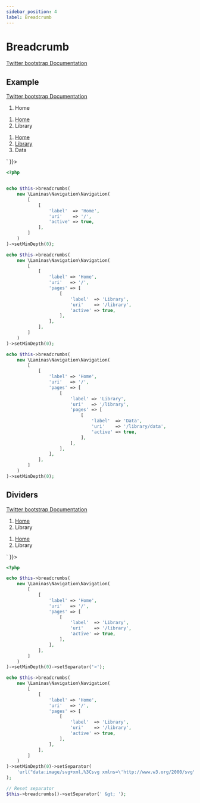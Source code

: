```yaml
---
sidebar_position: 4
label: Breadcrumb
---
```



# Breadcrumb

[Twitter bootstrap Documentation](https://getbootstrap.com/docs/5.1/components/breadcrumb/)

## Example

[Twitter bootstrap Documentation](https://getbootstrap.com/docs/5.1/components/breadcrumb/#example)

<Tabs>
<TabItem value="result" label="Result" default>
  <HtmlCode bootstrapVersion="5.1">
      <div dangerouslySetInnerHTML={{ __html: `<nav aria-label="breadcrumb">
    <ol class="breadcrumb"><li aria-current="page" class="active breadcrumb-item">Home</li></ol>
</nav>
<nav aria-label="breadcrumb">
    <ol class="breadcrumb">
        <li class="breadcrumb-item"><a href="/">Home</a></li>
        <li aria-current="page" class="active breadcrumb-item">Library</li>
    </ol>
</nav>
<nav aria-label="breadcrumb">
    <ol class="breadcrumb">
        <li class="breadcrumb-item"><a href="/">Home</a></li>
        <li class="breadcrumb-item"><a href="/library">Library</a></li>
        <li aria-current="page" class="active breadcrumb-item">Data</li>
    </ol>
</nav>` }}></div>
  </HtmlCode>
</TabItem>
<TabItem value="source" label="Source">

```php
<?php


echo $this->breadcrumbs(
    new \Laminas\Navigation\Navigation(
        [
            [
                'label'  => 'Home',
                'uri'    => '/',
                'active' => true,
            ],
        ]
    )
)->setMinDepth(0);

echo $this->breadcrumbs(
    new \Laminas\Navigation\Navigation(
        [
            [
                'label' => 'Home',
                'uri'   => '/',
                'pages' => [
                    [
                        'label'  => 'Library',
                        'uri'    => '/library',
                        'active' => true,
                    ],
                ],
            ],
        ]
    )
)->setMinDepth(0);

echo $this->breadcrumbs(
    new \Laminas\Navigation\Navigation(
        [
            [
                'label' => 'Home',
                'uri'   => '/',
                'pages' => [
                    [
                        'label' => 'Library',
                        'uri'   => '/library',
                        'pages' => [
                            [
                                'label'  => 'Data',
                                'uri'    => '/library/data',
                                'active' => true,
                            ],
                        ],
                    ],
                ],
            ],
        ]
    )
)->setMinDepth(0);

```

</TabItem>
</Tabs>

## Dividers

[Twitter bootstrap Documentation](https://getbootstrap.com/docs/5.1/components/breadcrumb/#dividers)

<Tabs>
<TabItem value="result" label="Result" default>
  <HtmlCode bootstrapVersion="5.1">
      <div dangerouslySetInnerHTML={{ __html: `<nav aria-label="breadcrumb" style="--bs-breadcrumb-divider: '&gt;';">
    <ol class="breadcrumb">
        <li class="breadcrumb-item"><a href="/">Home</a></li>
        <li aria-current="page" class="active breadcrumb-item">Library</li>
    </ol>
</nav>
<nav aria-label="breadcrumb" style="--bs-breadcrumb-divider: url(&quot;data:image/svg+xml,%3Csvg xmlns='http://www.w3.org/2000/svg' width='8' height='8'%3E%3Cpath d='M2.5 0L1 1.5 3.5 4 1 6.5 2.5 8l4-4-4-4z' fill='currentColor'/%3E%3C/svg%3E&quot;);">
    <ol class="breadcrumb">
        <li class="breadcrumb-item"><a href="/">Home</a></li>
        <li aria-current="page" class="active breadcrumb-item">Library</li>
    </ol>
</nav>` }}></div>
  </HtmlCode>
</TabItem>
<TabItem value="source" label="Source">

```php
<?php

echo $this->breadcrumbs(
    new \Laminas\Navigation\Navigation(
        [
            [
                'label' => 'Home',
                'uri'   => '/',
                'pages' => [
                    [
                        'label'  => 'Library',
                        'uri'    => '/library',
                        'active' => true,
                    ],
                ],
            ],
        ]
    )
)->setMinDepth(0)->setSeparator('>');

echo $this->breadcrumbs(
    new \Laminas\Navigation\Navigation(
        [
            [
                'label' => 'Home',
                'uri'   => '/',
                'pages' => [
                    [
                        'label'  => 'Library',
                        'uri'    => '/library',
                        'active' => true,
                    ],
                ],
            ],
        ]
    )
)->setMinDepth(0)->setSeparator(
    'url("data:image/svg+xml,%3Csvg xmlns=\'http://www.w3.org/2000/svg\' width=\'8\' '.'height=\'8\'%3E%3Cpath d=\'M2.5 0L1 1.5 3.5 4 1 6.5 2.5 8l4-4-4-4z\' '.'fill=\'currentColor\'/%3E%3C/svg%3E")'
);

// Reset separator
$this->breadcrumbs()->setSeparator(' &gt; ');

```

</TabItem>
</Tabs>

